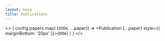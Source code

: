 ```yaml
---
layout: base
title: Publications
---
```



<>
  {
    config.papers.map(
      ({title, ...paper}) => <Publication  {...paper} style={{ marginBottom: '20px' }}>{title}</Publication>
    )
  }
</>
